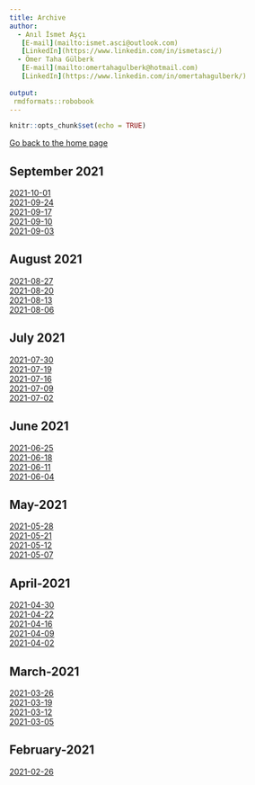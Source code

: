 ---
title: Archive
author: 
  - Anıl İsmet Aşçı
   [E-mail](mailto:ismet.asci@outlook.com)
   [LinkedIn](https://www.linkedin.com/in/ismetasci/)
  - Ömer Taha Gülberk
   [E-mail](mailto:omertahagulberk@hotmail.com)
   [LinkedIn](https://www.linkedin.com/in/omertahagulberk/)
    
output:
 rmdformats::robobook
---

```{r setup, include=FALSE}
knitr::opts_chunk$set(echo = TRUE)
```






<div><a href="index_en.html">Go back to the home page </a></div>

## September 2021

<div><a href="TCMB_TR_2021-10-01.html">2021-10-01</a></div>
<div><a href="TCMB_TR_2021-09-24.html">2021-09-24</a></div>
<div><a href="TCMB_TR_2021-09-17.html">2021-09-17</a></div>
<div><a href="TCMB_TR_2021-09-10.html">2021-09-10</a></div>
<div><a href="TCMB_TR_2021-09-03.html">2021-09-03</a></div>

## August 2021

<div><a href="TCMB_EN_2021-08-27.html">2021-08-27</a></div>
<div><a href="TCMB_EN_2021-08-20.html">2021-08-20</a></div>
<div><a href="TCMB_EN_2021-08-13.html">2021-08-13</a></div>
<div><a href="TCMB_EN_2021-08-06.html">2021-08-06</a></div>

## July 2021

<div><a href="TCMB_EN_2021-07-30.html">2021-07-30</a></div>
<div><a href="TCMB_EN_2021-07-19.html">2021-07-19</a></div>
<div><a href="TCMB_EN_2021-07-16.html">2021-07-16</a></div>
<div><a href="TCMB_EN_2021-07-09.html">2021-07-09</a></div>
<div><a href="TCMB_EN_2021-07-02.html">2021-07-02</a></div>

## June 2021

<div><a href="TCMB_EN_2021-06-25.html">2021-06-25</a></div>
<div><a href="TCMB_EN_2021-06-18.html">2021-06-18</a></div>
<div><a href="TCMB_EN_2021-06-11.html">2021-06-11</a></div>
<div><a href="TCMB_EN_2021-06-04.html">2021-06-04</a></div>

## May-2021

<div><a href="TCMB_EN_2021-05-28.html">2021-05-28</a></div>
<div><a href="TCMB_EN_2021-05-21.html">2021-05-21</a></div>
<div><a href="TCMB_EN_2021-05-12.html">2021-05-12</a></div>
<div><a href="TCMB_EN_2021-05-07.html">2021-05-07</a></div>


## April-2021

<div><a href="TCMB_EN_2021-04-30.html">2021-04-30</a></div>
<div><a href="TCMB_EN_2021-04-22.html">2021-04-22</a></div>
<div><a href="TCMB_EN_2021-04-16.html">2021-04-16</a></div>
<div><a href="TCMB_EN_2021-04-09.html">2021-04-09</a></div>
<div><a href="TCMB_EN_2021-04-02.html">2021-04-02</a></div>

## March-2021

<div><a href="TCMB_EN_2021-03-26.html">2021-03-26</a></div>
<div><a href="TCMB_EN_2021-03-19.html">2021-03-19</a></div>
<div><a href="TCMB_EN_2021-03-12.html">2021-03-12</a></div>
<div><a href="TCMB_EN_2021-03-05.html">2021-03-05</a></div>

## February-2021

<div><a href="TCMB_EN_2021-02-26.html">2021-02-26</a></div>